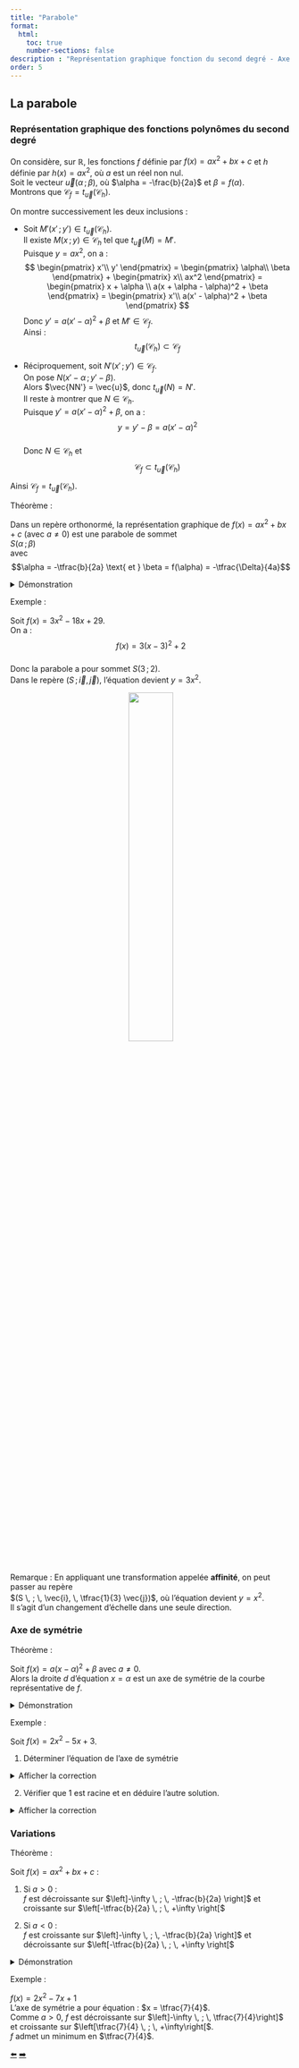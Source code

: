 ```yaml
---
title: "Parabole"
format:
  html:
    toc: true
    number-sections: false
description : "Représentation graphique fonction du second degré - Axe de symétrie - Variations"
order: 5
---
```


## La parabole

### Représentation graphique des fonctions polynômes du second degré

::: {.bloc .rem}
On considère, sur $\mathbb{R}$, les fonctions $f$ définie par $f(x) = ax^2 + bx + c$ et $h$ définie par $h(x) = ax^2$, où $a$ est un réel non nul.  
Soit le vecteur $\vec{u}(\alpha \, ; \, \beta)$, où $\alpha = -\frac{b}{2a}$ et $\beta = f(\alpha)$.  
Montrons que $\mathscr{C}_f = t_{\vec{u}}(\mathscr{C}_h)$.

On montre successivement les deux inclusions :

- Soit $M'(x' \, ;\, y') \in t_{\vec{u}}(\mathscr{C}_h)$.  
Il existe $M(x\, ;\,y) \in \mathscr{C}_h$ tel que $t_{\vec{u}}(M)=M'$.  
Puisque $y = ax^2$, on a :
$$
\begin{pmatrix}
x'\\
y'
\end{pmatrix} =  
\begin{pmatrix}
\alpha\\
\beta
\end{pmatrix} +
\begin{pmatrix}
x\\
ax^2
\end{pmatrix}
=
\begin{pmatrix}
x + \alpha \\
a(x + \alpha - \alpha)^2 + \beta
\end{pmatrix}
=
\begin{pmatrix}
x'\\
a(x' - \alpha)^2 + \beta
\end{pmatrix}
$$
Donc $y' = a(x' - \alpha)^2 + \beta$ et $M' \in \mathscr{C}_f$.  
Ainsi :  
$$t_{\vec{u}}(\mathscr{C}_h) \subset \mathscr{C}_f$$

- Réciproquement, soit $N'(x'\, ;\,y') \in \mathscr{C}_f$.  
On pose $N(x'-\alpha\,;\, y'-\beta)$.  
Alors $\vec{NN'} = \vec{u}$, donc $t_{\vec{u}}(N) = N'$.  
Il reste à montrer que $N \in \mathscr{C}_h$.  
Puisque $y' = a(x' - \alpha)^2 + \beta$, on a :
$$y = y' - \beta = a(x' - \alpha)^2$$  
Donc $N \in \mathscr{C}_h$ et  
$$\mathscr{C}_f \subset t_{\vec{u}}(\mathscr{C}_h)$$

Ainsi $\mathscr{C}_f = t_{\vec{u}}(\mathscr{C}_h)$.
:::

::: {.bloc .thm}
<span class="bloc-titre">Théorème :</span>  

Dans un repère orthonormé, la représentation graphique de $f(x) = ax^2 + bx + c$ (avec $a \ne 0$) est une parabole de sommet  
$S(\alpha \, ; \, \beta)$ <br>
avec $$\alpha = -\tfrac{b}{2a} \text{ et } \beta = f(\alpha) = -\tfrac{\Delta}{4a}$$
:::

<details class="bloc demo"><summary>Démonstration</summary>
La démonstration correspond à ce qui précède.
</details>

::: {.bloc .ex}
<span class="bloc-titre">Exemple :</span>  

Soit $f(x) = 3x^2 - 18x + 29$.  
On a :   
$$f(x) = 3(x - 3)^2 + 2$$  
Donc la parabole a pour sommet $S(3\, ;\, 2)$.  
Dans le repère $(S \, ; \, \vec{i}, \vec{j})$, l’équation devient $y = 3x^2$.  

<div style="text-align: center;">
![](../../image/maths/Second_degre_courbe1.png){width=40%}
</div> 
:::

::: {.bloc .rem}
<span class="bloc-titre">Remarque :</span>
En appliquant une transformation appelée **affinité**, on peut passer au repère  
$(S \, ; \, \vec{i}, \, \tfrac{1}{3} \vec{j})$, où l’équation devient $y = x^2$.  
Il s’agit d’un changement d’échelle dans une seule direction.
:::

### Axe de symétrie

::: {.bloc .thm}
<span class="bloc-titre">Théorème :</span>  

Soit $f(x) = a(x - \alpha)^2 + \beta$ avec $a \ne 0$.  
Alors la droite $d$ d’équation $x = \alpha$ est un axe de symétrie de la courbe représentative de $f$.
:::

<details class="bloc demo"><summary>Démonstration</summary>
Soit $d:x =\alpha$ et $\mathscr{C}$ la représentation graphique d'une fonction $f$ du second degré.<br>
Or, lLa droite $d$ est un axe de symétrie de  $\mathscr{C}$ si et seulement si pour tout $x \in \R$, $M( \alpha - x, f(\alpha - x ))$  et $M'(x + \alpha, f(x + \alpha))$ sont symétriques par rapport à la droite $d$ si et seulement si $\forall x \in \R,\;f(\alpha-x) = f(\alpha +x')$<br>
De plus, pour tout réel $x$
$$f( \alpha - x) = a(\alpha - x - \alpha)^2 + \beta = ax^2 + \beta~~~~\text{et}~~~~f( \alpha + x) = a(\alpha + x - \alpha)^2 + \beta = ax^2 + \beta$$
On déduit donc que les points $M$ et $M'$ sont symétriques par rapport à $d$.
}
</details>

::: {.bloc .ex}
<span class="bloc-titre">Exemple :</span>  

Soit $f(x) = 2x^2 - 5x + 3$.

1. Déterminer l'équation de l'axe de symétrie  

  <details class="bloc cor"><summary>Afficher la correction</summary>
  L'axe de symétrie a pour équation :
  $$x = \frac{-(-5)}{2 \times 2} = \tfrac{5}{4}$$
  </details>


2. Vérifier que 1 est racine et en déduire l'autre solution.
   
<details class="bloc cor"><summary>Afficher la correction</summary>
L'axe de symétrie a pour équation : $$x = \tfrac{5}{4} = 1,25$  $
Or $1$ et $1,5$ sont symétriques par rapport à $1,25$.  
Donc $f(1) = f(1,5)$<br>
Ainsi l'autre racine est $1,5$
</details>
:::

### Variations

::: {.bloc .thm}
<span class="bloc-titre">Théorème :</span>  

Soit $f(x) = ax^2 + bx + c$ :

1. Si $a > 0$ :  
$f$ est décroissante sur $\left]-\infty \, ; \, -\tfrac{b}{2a} \right]$ et croissante sur $\left[-\tfrac{b}{2a} \, ; \, +\infty \right[$  

2. Si $a < 0$ :  
$f$ est croissante sur $\left]-\infty \, ; \, -\tfrac{b}{2a} \right]$ et décroissante sur $\left[-\tfrac{b}{2a} \, ; \, +\infty \right[$
:::

<details class="bloc demo"><summary>Démonstration</summary>
Soit $u < v \le \alpha$ et $a > 0$ :  
$$f(u) - f(v) = a\left(u + \tfrac{b}{2a}\right)^2 - a\left(v + \tfrac{b}{2a}\right)^2 = a(u - v)(u + v + \tfrac{b}{a})$$  

Comme $u - v < 0$ et $u + v + \tfrac{b}{a} < 0$, on a $f(u) - f(v) > 0$.  
Donc $f$ est décroissante sur $\left]-\infty \, ; \, -\tfrac{b}{2a}\right]$.  
Par symétrie, elle est croissante sur $\left[-\tfrac{b}{2a} \, ; \, +\infty\right[$.
</details>

::: {.bloc .ex}
<span class="bloc-titre">Exemple :</span>  

$f(x) = 2x^2 - 7x + 1$  
L'axe de symétrie a pour équation : $x = \tfrac{7}{4}$.  
Comme $a > 0$, $f$ est décroissante sur $\left]-\infty \, ; \, \tfrac{7}{4}\right]$  
et croissante sur $\left[\tfrac{7}{4} \, ; \, +\infty\right[$.  
$f$ admet un minimum en $\tfrac{7}{4}$.
:::


<div class="nav-pages">
  <a class="prev" href="coefficient.html">⬅️</a>
  <a class="next" href="bilan.html">➡️</a>
</div>